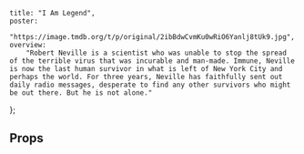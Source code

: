 
    title: "I Am Legend",
    poster:
        "https://image.tmdb.org/t/p/original/2ibBdwCvmKu0wRiO6Yanlj8tUk9.jpg",
    overview:
        "Robert Neville is a scientist who was unable to stop the spread of the terrible virus that was incurable and man-made. Immune, Neville is now the last human survivor in what is left of New York City and perhaps the world. For three years, Neville has faithfully sent out daily radio messages, desperate to find any other survivors who might be out there. But he is not alone."
};

<Meta title="Poster" component={Poster} />

<Preview>
    <Story name="default">
        <Poster expanded={false} metadata={mediaData} />
    </Story>
</Preview>

## Props

<Props of={Poster} />
